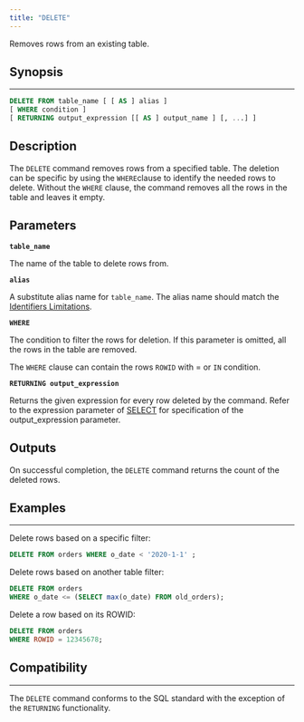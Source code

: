 ```yaml
---
title: "DELETE"
---
```


Removes rows from an existing table.

## Synopsis

---

```sql
DELETE FROM table_name [ [ AS ] alias ]
[ WHERE condition ]
[ RETURNING output_expression [[ AS ] output_name ] [, ...] ]
```

## Description

The `DELETE` command removes rows from a specified table. The deletion can be specific by using the `WHERE`clause to identify the needed rows to delete. Without the `WHERE` clause, the command removes all the rows in the table and leaves it empty.

## Parameters

**`table_name`**

The name of the table to delete rows from.

**`alias`**

A substitute alias name for `table_name`. The alias name should match the [Identifiers Limitations](/sql/appendices/indentifiers-limitations).

**`WHERE`**

The condition to filter the rows for deletion. If this parameter is omitted, all the rows in the table are
removed.

The `WHERE` clause can contain the rows `ROWID` with = or `IN` condition.

**`RETURNING output_expression`**

Returns the given expression for every row deleted by the command. Refer to the expression
parameter of [SELECT](/sql/dql/select/select#parameters) for specification of the output_expression parameter.

## Outputs

On successful completion, the `DELETE` command returns the count of the deleted rows.

## Examples

---

Delete rows based on a specific filter:

```sql
DELETE FROM orders WHERE o_date < '2020-1-1' ;
```

Delete rows based on another table filter:

```sql
DELETE FROM orders
WHERE o_date <= (SELECT max(o_date) FROM old_orders);
```

Delete a row based on its ROWID:

```sql
DELETE FROM orders
WHERE ROWID = 12345678;
```

## Compatibility

---

The `DELETE` command conforms to the SQL standard with the exception of the `RETURNING` functionality.